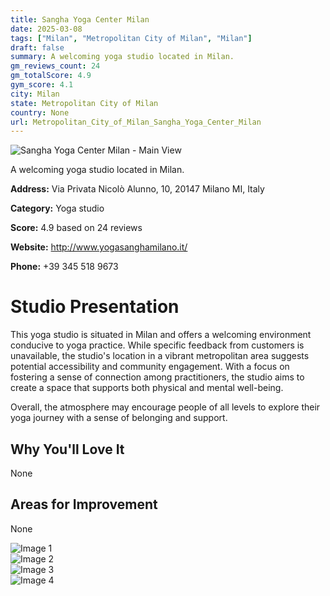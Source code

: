 ```yaml
---
title: Sangha Yoga Center Milan
date: 2025-03-08
tags: ["Milan", "Metropolitan City of Milan", "Milan"]  
draft: false
summary: A welcoming yoga studio located in Milan.
gm_reviews_count: 24
gm_totalScore: 4.9
gym_score: 4.1
city: Milan
state: Metropolitan City of Milan
country: None
url: Metropolitan_City_of_Milan_Sangha_Yoga_Center_Milan
---
```


<div className="aspect-[16/9] relative my-8">
  <img 
    src="https://lh5.googleusercontent.com/p/AF1QipPnBMFuMkXvVXZW_Paqbnv2zTm6aIzqyAGVy4Eb=w1920-h1080-k-no"
    alt="Sangha Yoga Center Milan - Main View"
    className="object-cover absolute inset-0 w-full h-full rounded-lg"
  />
</div>

A welcoming yoga studio located in Milan.

**Address:** Via Privata Nicolò Alunno, 10, 20147 Milano MI, Italy

**Category:** Yoga studio

**Score:** 4.9 based on 24 reviews

**Website:** http://www.yogasanghamilano.it/

**Phone:** +39 345 518 9673

# Studio Presentation

This yoga studio is situated in Milan and offers a welcoming environment conducive to yoga practice. While specific feedback from customers is unavailable, the studio's location in a vibrant metropolitan area suggests potential accessibility and community engagement. With a focus on fostering a sense of connection among practitioners, the studio aims to create a space that supports both physical and mental well-being.

Overall, the atmosphere may encourage people of all levels to explore their yoga journey with a sense of belonging and support.

## Why You'll Love It

None

## Areas for Improvement

None

<div className="grid grid-cols-1 xl:grid-cols-2 gap-4 my-8">
<div className="aspect-[4/3] relative"><img src="https://lh5.googleusercontent.com/p/AF1QipNZdgZQ5UaaoRG6T7OVoLp14WWqOADbAvv7sO7d=w1920-h1080-k-no" alt="Image 1" className="object-cover absolute inset-0 w-full h-full rounded-lg" /></div>
<div className="aspect-[4/3] relative"><img src="https://lh5.googleusercontent.com/p/AF1QipO2FBydtwrNTzk7_y7by3ZW4I_DkUkZ8DRQ1CN1=w1920-h1080-k-no" alt="Image 2" className="object-cover absolute inset-0 w-full h-full rounded-lg" /></div>
<div className="aspect-[4/3] relative"><img src="https://lh5.googleusercontent.com/p/AF1QipOUNK6XpFEKI5Whu-vaft9iRvJxBhVqU54_WbrF=w1920-h1080-k-no" alt="Image 3" className="object-cover absolute inset-0 w-full h-full rounded-lg" /></div>
<div className="aspect-[4/3] relative"><img src="https://lh5.googleusercontent.com/p/AF1QipPwHGBLj7wNdmAbzpBwBlz_n8sRnX5CjJY_SO8T=w1920-h1080-k-no" alt="Image 4" className="object-cover absolute inset-0 w-full h-full rounded-lg" /></div>
</div>